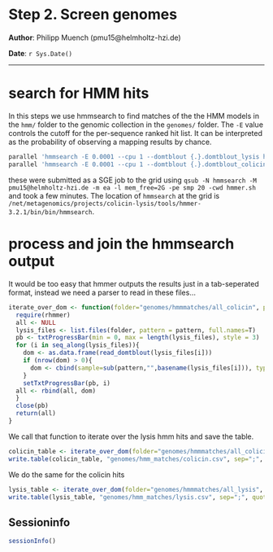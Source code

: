 Step 2. Screen genomes
==============================================

**Author**: Philipp Muench (pmu15@helmholtz-hzi.de)

**Date**: `r Sys.Date()`

----------------------------------------

<style type="text/css">
h1 {
	line-height: 120%;
}
</style>

# search for HMM hits

In this steps we use hmmsearch to find matches of the the HMM models in the `hmm/` folder to the genomic collection in the `genomes/` folder. The `-E` value controls the cutoff for the per-sequence ranked hit list. It can be interpreted as the probability of observing a mapping results by chance.  


```bash
parallel 'hmmsearch -E 0.0001 --cpu 1 --domtblout {.}.domtblout_lysis hmm/lysis.hmm {}' ::: genomes/faa/*.faa
parallel 'hmmsearch -E 0.0001 --cpu 1 --domtblout {.}.domtblout_colicin hmm/colicin.hmm {}' ::: genomes/faa/*.faa
```

these were submitted as a SGE job to the grid using `qsub -N hmmsearch -M pmu15@helmholtz-hzi.de -m ea -l mem_free=2G -pe smp 20 -cwd hmmer.sh` and took a few minutes. The location of `hmmsearch` at the grid is `/net/metagenomics/projects/colicin-lysis/tools/hmmer-3.2.1/bin/bin/hmmsearch`. 

# process and join the hmmsearch output

It would be too easy that hmmer outputs the results just in a tab-seperated format, instead we need a parser to read in these files...

```r
iterate_over_dom <- function(folder="genomes/hmmmatches/all_colicin", pattern="\\.domtblout_colicin", name="colicin"){
  require(rhmmer)
  all <- NULL
  lysis_files <- list.files(folder, pattern = pattern, full.names=T)
  pb <- txtProgressBar(min = 0, max = length(lysis_files), style = 3)
  for (i in seq_along(lysis_files)){
    dom <- as.data.frame(read_domtblout(lysis_files[i]))
    if (nrow(dom) > 0){
      dom <- cbind(sample=sub(pattern,"",basename(lysis_files[i])), type=name, dom)
    }
    setTxtProgressBar(pb, i)
  all <- rbind(all, dom)
  }
  close(pb)
  return(all)
}
```

We call that function to iterate over the lysis hmm hits and save the table. 

```r
colicin_table <- iterate_over_dom(folder="genomes/hmmmatches/all_colicin", pattern="\\.domtblout_colicin", name="colicin")
write.table(colicin_table, "genomes/hmm_matches/colicin.csv", sep=";", quote=F, row.names=F)
```

We do the same for the colicin hits

```r
lysis_table <- iterate_over_dom(folder="genomes/hmmmatches/all_lysis", pattern="\\.domtblout_lysis", name="lysis")
write.table(lysis_table, "genomes/hmm_matches/lysis.csv", sep=";", quote=F, row.names=F)
```

## Sessioninfo

```r
sessionInfo()
```

